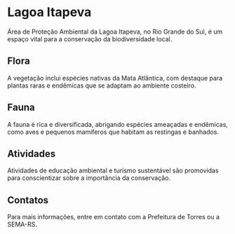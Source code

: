 # Lagoa Itapeva

Área de Proteção Ambiental da Lagoa Itapeva, no Rio Grande do Sul, é um espaço vital para a conservação da biodiversidade local.

## Flora

A vegetação inclui espécies nativas da Mata Atlântica, com destaque para plantas raras e endêmicas que se adaptam ao ambiente costeiro.

## Fauna

A fauna é rica e diversificada, abrigando espécies ameaçadas e endêmicas, como aves e pequenos mamíferos que habitam as restingas e banhados.

## Atividades

Atividades de educação ambiental e turismo sustentável são promovidas para conscientizar sobre a importância da conservação.

## Contatos

Para mais informações, entre em contato com a Prefeitura de Torres ou a SEMA-RS.